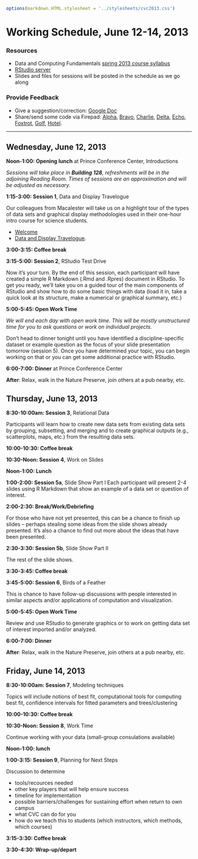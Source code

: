 ```r
options(markdown.HTML.stylesheet = '../stylesheets/cvc2013.css')
```
<script src="https://ajax.googleapis.com/ajax/libs/jquery/1.7.1/jquery.min.js"></script>
<script src="../javascripts/main.js"></script>


Working Schedule, June 12-14, 2013 
========================================================

### Resources

* Data and Computing Fundamentals [spring 2013 course syllabus](http://htmlpreview.github.io/?https://github.com/dtkaplan/DataAndComputingFundamentals/blob/master/Spring2013/syllabus2013.html)
* [RStudio server](http://dahl.calvin.edu)
* Slides and files for sessions will be posted in the schedule as we go along

### Provide Feedback
* Give a suggestion/correction: [Google Doc](https://docs.google.com/document/d/1eEwaMvxahJJ2YuFFWgUEmgBj58umwvMwf_GXnsp9Yc0/edit?usp=sharing)  
* Share/send some code via Firepad:  [Alpha](http://www.mosaic-web.org/go/firepad/examples/codeCOMP121.html#-alpharIwB7uaxo82e5QET), [Bravo](http://www.mosaic-web.org/go/firepad/examples/codeCOMP121.html#-bravoIwB7uaxo82e5QET), [Charlie](http://www.mosaic-web.org/go/firepad/examples/codeCOMP121.html#-charlieIwB7uaxo82e5QET), [Delta](http://www.mosaic-web.org/go/firepad/examples/codeCOMP121.html#-deltaIwB7uaxo82e5QET), [Echo](http://www.mosaic-web.org/go/firepad/examples/codeCOMP121.html#-echoIwB7uaxo82e5QET), [Foxtrot](http://www.mosaic-web.org/go/firepad/examples/codeCOMP121.html#-foxtrotIwB7uaxo82e5QET), [Golf](http://www.mosaic-web.org/go/firepad/examples/codeCOMP121.html#-golfIwB7uaxo82e5QET), [Hotel](http://www.mosaic-web.org/go/firepad/examples/codeCOMP121.html#-hotelIwB7uaxo82e5QET).  




--------------------------

## Wednesday, June 12, 2013

**Noon-1:00: Opening lunch** at Prince Conference Center, Introductions

*Sessions will take place in <strong>Building 128</strong>, refreshments will be in the adjoining 
Reading Room.  Times of sessions are an approximation and will be adjusted as necessary.*

**1:15-3:00: Session 1**, Data and Display Travelogue 

Our colleagues from Macalester will take us on a highlight tour of the types of data sets
and graphical display methodologies used in their one-hour intro course for science students.

* [Welcome](Session1/Welcome.html)
* [Data and Display Travelogue](Session1/DCF-Travelogue/Slides.html).

**3:00-3:15: Coffee break**

**3:15-5:00: Session 2**, RStudio Test Drive

Now it's your turn.  By the end of this session, each participant will have created a simple R Markdown (.Rmd and .Rpres) document in RStudio.  To get you ready, we'll take you on a guided tour
of the main components of RStudio and show how to do some basic things with data (load it in, take a quick look at its structure, make a numerical or graphical summary, etc.)

**5:00-5:45: Open Work Time**

*We will end each day with open work time.  This will be mostly unstructured time for you to
ask questions or work on individual projects.*

Don't head to dinner tonight until you have identified a discipline-specific dataset or 
example question as the focus of your slide presentation tomorrow (session 5).  Once you
have determined your topic, you can begin working on that or you can get some additional
practice with RStudio.

**6:00-7:00: Dinner** at Prince Conference Center

**After**: Relax, walk in the Nature Preserve, join others at a pub nearby, etc.

## Thursday, June 13, 2013

**8:30-10:00am: Session 3**, Relational Data

Participants will learn how to create new data sets from existing data sets by grouping, subsetting, and merging and to create graphical outputs  (e.g., scatterplots, maps, etc.) from the resulting 
data sets.

**10:00-10:30: Coffee break**

**10:30-Noon: Session 4**, Work on Slides

**Noon-1:00: Lunch**

**1:00-2:00: Session 5a**, Slide Show Part I
Each participant will present 2-4 slides using R Markdown that show an example of a data set or question of interest.

**2:00-2:30: Break/Work/Debriefing**

For those who have not yet presented, this can be a chance to finish up slides -- 
perhaps stealing some ideas from the slide shows  already presented.   It's also a chance to find
out more about the ideas that have been presented.

**2:30-3:30: Session 5b**, Slide Show Part II

The rest of the slide shows.

**3:30-3:45: Coffee break**

**3:45-5:00: Session 6**, Birds of a Feather

This is chance to have follow-up discussions with people interested in similar aspects and/or applications of computation and visualization.  

**5:00-5:45: Open Work Time**

Review and use RStudio to generate graphics or to work on getting data set of interest imported and/or analyzed.

**6:00-7:00: Dinner**

**After**: Relax, walk in the Nature Preserve, join others at a pub nearby, etc.

## Friday, June 14, 2013

**8:30-10:00am: Session 7**, Modeling techniques 

Topics will include notions of best fit, computational tools for computing best fit, confidence intervals for fitted parameters and trees/clustering

**10:00-10:30: Coffee break**

**10:30-Noon: Session 8**, Work Time

Continue working with your data (small-group consulations available)

**Noon-1:00: lunch**

**1:00-3:15: Session 9**, Planning for Next Steps

Discussion to determine

 * tools/recources needed
 * other key players that will help ensure success
 * timeline for implementation
 * possible barriers/challenges for sustaining effort when return to own campus
 * what CVC can do for you
 * how do we teach this to students (which instructors, which methods, which courses)
 

**3:15-3:30: Coffee break**

**3:30-4:30: Wrap-up/depart**

